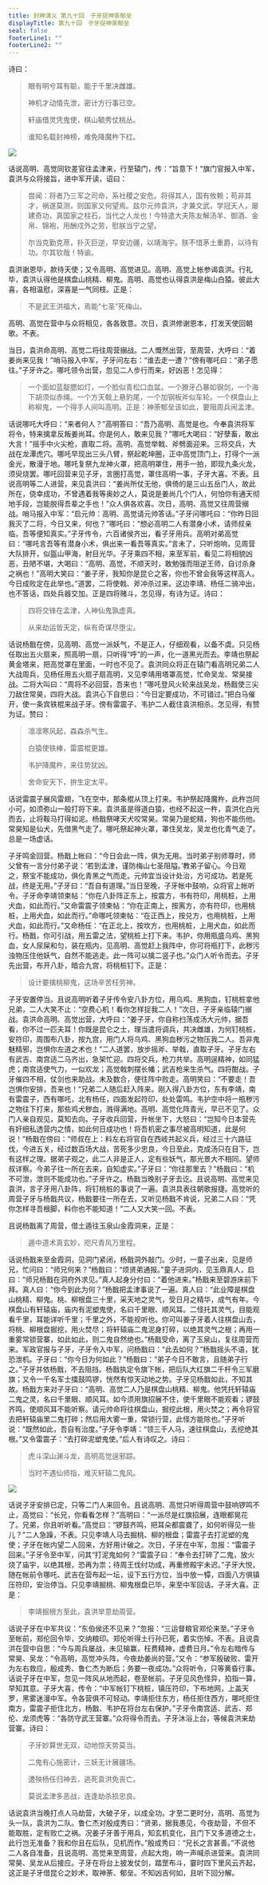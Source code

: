 ```yaml
---
title: 封神演义 第九十回　子牙捉神荼郁垒
displayTitle: 第九十回　子牙捉神荼郁垒
seal: false
footerLine1: ""
footerLine2: ""
---
```

诗曰：

> 眼有明兮耳有聪，能于千里决雌雄。
>
> 神机才动情先泄，密计方行事已空。
>
> 轩庙借灵凭鬼使，棋山毓秀仗桃丛。
>
> 谁知名载封神榜，难免降魔杵下红。

![](/data/fengshen-images/00129.jpeg)

话说高明、高觉同钦差官往孟津来，行至辕门，传：“旨意下！”旗门官报入中军，袁洪与众将接旨，进中军开读，诏曰：

> 尝闻：将者乃三军之司命，系社稷之安危。将得其人，国有攸赖；苟非其才，祸遂莫测，则国家又何望焉。兹尔元帅袁洪，才兼文武，学冠天人，屡建奇功，真国家之柱石，当代之人龙也！今特遣大夫陈友解汤羊、御酒、金帛、锦袍，用酬戍外之劳，慰朕当宁之望。
>
> 尔当克勤克荩，扑灭巨逆，早安边疆，以靖海宇。朕不惜茅土重爵，以待有功。尔其钦哉！特谕。

袁洪谢恩毕，款待天使；又令高明、高觉进见。高明、高觉上帐参谒袁洪。行礼毕，袁洪认得他是棋盘山桃精、柳鬼。高明、高觉也认得袁洪是梅山白猿。彼此大喜，各相温慰，深喜是一气同枝。正是：

> 不是武王洪福大，焉能“七圣”死梅山。

高明、高觉在营中与众将相见，各各致意。次日，袁洪修谢恩本，打发天使回朝歌。不表。

当日，袁洪命高明、高觉二将往周营搦战。二人慨然出营，至周营，大呼曰：“着姜尚来见我！”哨马报入中军，子牙问左右：“谁去走一遭？”傍有哪吒曰：“弟子愿往。”子牙许之。哪吒领令出营，忽见二人步行而来，好凶恶！怎见得：

> 一个面如蓝靛腮如灯，一个脸似青松口血盆。一个獠牙凸暴如钢剑，一个海下胡须似赤绳。一个方天戟上悬豹尾，一个加钢板斧似车轮。一个棋盘山上称柳鬼，一个得手人间叫高明。正是：神荼郁垒该如此，要阻周兵闹孟津。

话说哪吒大呼曰：“来者何人？”高明答曰：“吾乃高明、高觉是也。今奉袁洪将军将令，特来擒拿反叛姜尚耳。你是何人，敢来见我？”哪吒大喝曰：“好孽畜，敢出大言！”摇手中火尖枪，直取二将。高明、高觉举戟、斧劈面迎来。三将交兵，大战在龙潭虎穴。哪吒早现出三头八臂，祭起乾坤圈，正中高觉顶门上，打得个一派金光，散漫于地。哪吒复祭九龙神火罩，把高明罩住，用手一拍，即现九条火龙，须臾烧罢。哪吒回营来见子牙，言圈打高觉，罩住高明一事，子牙大喜。不表。且说高明等二人进营，来见袁洪曰：“姜尚所仗无他，俱倚的是三山五岳门人，故此所在，侥幸成功，不曾遇着我等奥妙之人，莫说是姜尚几个门人，何怕你有通天彻地手段，岂能脱得吾辈之手也！”众人俱各欢喜。次日，高明、高觉又往周营搦战。哨马报入中军：“启元帅：高明、高觉请元帅答话。”子牙问哪吒曰：“你昨日回我灭了二将，今日又来，何也？”哪吒曰：“想必高明二人有潜身小术，请师叔亲临，吾等便知真实。”子牙传令，六百诸侯齐出，看子牙用兵。高明对弟高觉曰：“哪吒言吾等有潜身小术，俱出来一看吾等真实。”言未了，只听炮响，见周营大队排开，似盔山甲海，射目光华。子牙乘四不相，来至军前，看见二将相貌凶恶，丑陋不堪，大喝曰：“高明、高觉，不顺天时，敢勉强而阻逆王师，自讨杀身之祸也！”高明大笑曰：“姜子牙，我知你是昆仑之客，你也不曾会我等这样高人。今日成败定在此举也。”道罢，二将使戟、斧冲杀过来。这边李靖、杨任二骑冲出，也不答话，四处兵器交加。正是四将赌斗，怎见得，有诗为证。诗曰：

> 四将交锋在孟津，人神仙鬼孰虚真。
>
> 从来劫运皆天定，纵有奇谋尽堕尘。

话说杨戬在傍，见高明、高觉一派妖气，不是正人，仔细观看，以备不虞。只见杨任取出五火扇来，照高明一扇，只听得“呼”的一声，化一道黑光而去。李靖也祭起黄金塔来，把高觉罩在里面，一时也不见了。袁洪同众将正在辕门看高明兄弟二人大战周兵，见杨任用五火扇子扇高明，又见李靖用塔罩高觉，忙命吴龙、常昊接战。二将大叫曰：“周将不必回营，吾来也！”哪吒登风火轮来战吴龙，杨戬使三尖刀敌住常昊，四将大战。袁洪心下自思曰：“今日定要成功，不可错过。”把白马催开，使一条宾铁棍来战子牙。傍有雷震子、韦护二人截住袁洪相杀。怎见得，有赞为证。赞曰：

> 凛凛寒风起，森森杀气生。
>
> 白猿使铁棒，雷震棍更雄。
>
> 韦护降魔杵，来往势犹凶。
>
> 舍命安天下，拚生定太平。

话说雷震子展风雷翅，飞在空中，那条棍从顶上打来。韦护祭起降魔杵，此杵岂同小可，如须弥山一般打将下来。袁洪虽是得道白猿，也经不起这一杵，袁洪化白光而去，止将鞍马打得如泥。杨戬祭哮天犬咬常昊。常昊乃是蛇精，狗也不能伤他。常昊知是仙犬，先借黑气走了。哪吒祭起神火罩，罩住吴龙，吴龙也化青气走了。总是一场虚话。

子牙鸣金回营。杨戬上帐曰：“今日会此一阵，俱为无用。当时弟子别师尊时，师父曾有一言分付弟子说：‘若到孟津，谨防梅山七圣阻隘。’教弟子留心。今日观之，祭宝不能成功，俱化青黑之气而走。元帅宜当设计处治，方可成功。若是死战，终是无用。”子牙曰：“吾自有道理。”当日至晚，子牙帐中鼓响，众将官上帐听令。子牙命李靖领柬帖：“你在八卦阵正东上，按震方，书有符印，用桃桩，上用犬血，如此而行。”又命雷震子领柬帖：“你在正南上，按离方，亦有符印，也用桃桩，上用犬血，如此而行。”命哪吒领柬帖：“在正西上，按兑方，也用桃桩，上用犬血，如此而行。”又命杨任：“在正北上，按坎方，也用桃桩，上用犬血，如此而行。杨戬，你可引战，用五雷之法，望桃桩上打下来。韦护，你用瓶盛乌鸡、黑狗血，女人尿屎和匀，装在瓶内，见高明、高觉赶上我阵中，你可将瓶打下，此秽污浊物压住他妖气，自然不能逃走。此一阵可以擒二竖子也。”众门人听令而去。子牙先出营，布开八卦，暗合九宫，将桃桩钉下。正是：

> 设计要擒桃柳鬼，这场辛苦枉劳神。

子牙安置停当。且说高明听着子牙传令安八卦方位，用乌鸡、黑狗血，钉桃桩拿他兄弟，二人大笑不止：“空费心机！看你怎样捉我二人！”次日，子牙亲临辕门搦战。袁洪命高明、高觉出营，大呼曰：“姜子牙，你自称扫荡成汤大元帅，据吾看，你不过一匹夫耳！你既是昆仑之士，理当遣将调兵，共决雌雄，为何钉桃桩，安符印，周围布八卦，按九宫，用门人将乌鸡、黑狗血秽污之物压我二人。吾非鬼魅精邪，岂惧你左道之术也！”二人道罢，放步摇斧、举戟，直取子牙。子牙左右有武吉、南宫适二马齐出，急架忙迎。四将交兵，枪刀共举。高明逞精神，如同猛虎；南宫适使气力，一似欢龙；高觉戟刺摆长幡；武吉枪来生杀气。四将酣战。子牙催四不相，仗剑也来助战。未及数合，便往阵中败走。高明笑曰：“不要走！吾岂惧你安排，吾来也！”兄弟二人随后赶入阵来。刚入得八卦方位，东有李靖，南有雷震子，西有哪吒，北有杨任，四面发起符印，处处雷鸣。韦护空中将一瓶秽污之物往下打来，那些鸡犬秽血，溅得满地。高明、高觉化阵青光，早已不见了。众门人亲自观见，莫知去向。子牙收兵回营，升帐坐下，大怒曰：“岂知今日本营先有奸细私透营内之情，如此何日成功也！将吾机密之事尽被高明知道，此是何说！”杨戬在傍曰：“师叔在上：料左右将官自在西岐共起义兵，经过三十六路征伐，今进五关，经过数百场大战，苦死多少忠良，今日至此，克成汤只在目下，岂有这样之理。据弟子观之，此二人非是正人，定有些妖气，那光景大不相同。望师叔详察。今弟子往一所在去来，自知虚实。”子牙曰：“你往那里去？”杨戬曰：“机不可泄，泄则不能成功也。”子牙许之。杨戬当晚别子牙去讫。且说高明、高觉来见袁洪，言子牙用八卦阵，将钉桃桩的事说了一遍。袁洪具表往朝歌报捷。高觉听的周营子牙与杨戬共议，杨戬要往一所在去，又听见杨戬不肯说，兄弟二人曰：“凭你怎样寻吾根脚，料你也不能知道！”二人又大笑一回。不表。

且说杨戬离了周营，借土遁往玉泉山金霞洞来，正是：

> 遁中道术真玄妙，咫尺青风万里程。

话说杨戬来至金霞洞，见洞门紧闭，杨戬洞外敲门。少时，一童子出来，见是师兄，忙问曰：“师兄何来？”杨戬曰：“烦贤弟通报。”童子进洞内，见玉鼎真人，启曰：“师兄杨戬在洞府外求见。”真人起身分付曰：“着他进来。”杨戬来至碧游床前下拜。真人曰：“你今到此为何？”杨戬把孟津事说了一遍。真人曰：“此业障是棋盘山桃精、柳鬼。桃、柳根盘三十里，采天地之灵气，受日月之精华，成气有年。今棋盘山有轩辕庙，庙内有泥塑鬼使，名曰千里眼、顺风耳。二怪托其灵气，目能观看千里，耳能详听千里；千里之外，不能视听也。你可叫姜子牙着人往棋盘山去，将桃、柳根盘掘挖，用火焚尽；将轩辕庙二鬼泥身打碎，以绝其灵气之根；再用一重雾常锁营寨，如此如此，则二鬼自然绝也。”杨戬受命，离了玉泉山，复往周营而来。军政官报与子牙，子牙令入中军，问杨戬曰：“此去如何？”杨戬摇头不语，犹恐泄机。子牙曰：“你今日为何如此？”杨戬曰：“弟子今日不敢言，且随弟子行之。”子牙并依杨戬，不去阻挡。杨戬执定令旗下帐，把后队大红旗二千杆令三军磨旗；又令一千名军士擂鼓鸣锣，恍然有惊天动地之势。子牙见杨戬如此，不知其故。杨戬方来对子牙曰：“高明、高觉二人乃是棋盘山桃精、柳鬼。他凭托轩辕庙二鬼之灵，名曰千里眼、顺风耳。如今须用旗招展不住，使千里眼不能观看；锣鼓齐鸣，使顺风耳不能听察。请元帅命将往棋盘山，掘挖此根，用火焚之；再令将官去把轩辕庙里二鬼打碎；然后用大雾一重，常锁行营，此怪方能除也。”子牙听说：“既然如此，吾自有治度。”子牙令李靖：“领三千人马，速往棋盘山，去挖绝其根。”又令雷震子：“去打碎泥塑鬼使。”后人有诗叹之。诗曰：

> 虎斗深山渊斗龙，高明高觉逞邪踪。
>
> 当时不遇仙师指，难灭轩辕二鬼风。

![](/data/fengshen-images/00130.jpeg)

话说子牙安排已定，只等二门人来回令。且说高明、高觉只听得周营中鼓响锣鸣不止，高觉曰：“长兄，你看看怎样？”高明曰：“一派尽是红旗招展，连眼都晃花了。兄弟，你且听听看。”高觉曰：“锣鼓齐鸣，把耳朵都震聋了，如何听得见一些儿？”二人急躁，不表。只见李靖人马去掘桃、柳的根盘；雷震子去打泥塑的鬼使；子牙在帐内望二人回来，方好用计破之。次日，子牙在中军，忽报：“雷震子回来。”子牙令至中军，问其“打泥鬼如何？”雷震子曰：“奉令去打碎了二鬼，放火烧了庙宇，以绝其根，恐再为祟；待周王伐纣功成，再重修殿宇未迟。”子牙大悦，随在帐前令哪吒、武吉在营布起一坛，设下五行方位，当中放一镡，四面八方俱镇压符印，安治停当。只见李靖掘桃、柳鬼根盘已毕，来至中军回话。子牙大喜。正是：

> 李靖掘根方至此，袁洪举意劫周营。

话说子牙在中军共议：“东伯侯还不见来？”忽报：“三运督粮官郑伦来至。”子牙令至帐前，郑伦回令毕，交纳粮印。郑伦听得土行孙已死，着实伤悼。不表。且说袁洪在营中自思：“今与周兵屡战，未见输赢，枉费精神，虚费日月。”令左右暗传与常昊、吴龙：“令高明，高觉冲头阵，今夜劫姜尚的营。”又令：“参军殷破败、雷开为左右救应，殷成秀、鲁仁杰为断后；务要一夜成功。”众将听令，只等黄昏行事。话说子牙在中军，忽见一阵风从地而起，卷至帐前。子牙见风色怪异，掐指一算，早知其意。子牙大喜，传令：“中军帐钉下桃桩，镇压符印，下布地网，上盖天罗，黑雾迷漫中军。令各营俱不可轻动。李靖拒住东方，杨任拒住西方，哪吒拒住南方，雷震子拒住北方，杨戬、韦护在将台左右保护。”子牙令南宫适、武吉、郑伦、龙须虎等：“各防守武王营寨。”众将得令而去。子牙沐浴上台，等候袁洪来劫营寨。诗曰：

> 子牙妙算世无双，动地惊天势莫当。
>
> 二鬼有心施密计，三妖无计展疆场。
>
> 遭殃杨任归神去，逃死袁洪免丧亡。
>
> 莫说孟津多恶战，连逢劫杀损忠良。

话说袁洪当晚打点人马劫营，大破子牙，以成全功。才至二更时分，高明、高觉为头一队，袁洪为二队。鲁仁杰对殷成秀曰：“贤弟，据我愚见，今夜劫营，不但不能取胜，定有败亡之祸。况姜子牙善于用兵，知玄机变化，且门下又多道德之士，此行岂无准备？我和你且在后队，见机而作。”殷成秀曰：“兄长之言甚善。”不说他二人各自准备，且说高明、高觉来至周营，点起大炮，响一声喊杀进营来。袁洪同常昊、吴龙从后接应。子牙在将台上披发仗剑，踏罡布斗，霎时四下里风云齐起，这正是子牙借昆仑之妙术，取神荼、郁垒。不知凶吉何如，且听下回分解。